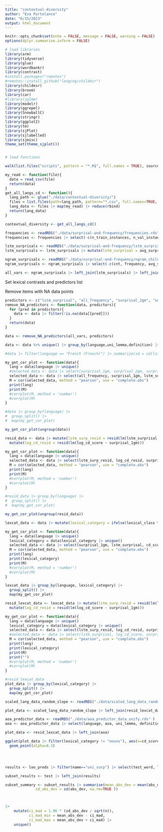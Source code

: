```yaml
---
title: "contextual-diversity"
author: "Eva Portelance"
date: "6/15/2023"
output: html_document
---
```


```r
knitr::opts_chunk$set(echo = FALSE, message = FALSE, warning = FALSE)
options(dplyr.summarise.inform = FALSE)

# load libraries
library(arm)
library(tidyverse)
library(glue)
library(wordbankr)
library(contrast)
#install.packages("remotes")
#remotes::install_github("langcog/childesr")
library(childesr)
library(broom)
library(car)
#library(jglmm)
library(modelr)
library(ggrepel)
library(SnowballC)
library(stringr)
library(ggplot2)
library(tm)
library(sjPlot)
library(sjlabelled)
library(sjmisc)
theme_set(theme_sjplot())


# load functions

walk(list.files("scripts", pattern = "*.R$", full.names = TRUE), source)
```

```r
my_read <- function(file){
  data = read_csv(file)
  return(data)
}
get_all_langs_cd <- function(){
  lang_path <- glue("./data/contextual-diversity/")
  files = list.files(path=lang_path, pattern="*.csv", full.names=TRUE, recursive=FALSE)
  lang_data <- files |> map(my_read) |> reduce(rbind)
  return(lang_data)
}

contextual_diversity <- get_all_langs_cd()
```

```r
frequencies <- readRDS("./data/surprisal-and-frequency/frequencies.rds")
frequencies <- frequencies |> select(-c(n_train_instances, n_val_instances, n_total, train_frequency))

lstm_surprisals <- readRDS("./data/surprisal-and-frequency/lstm_surprisals.rds")
lstm_surprisals <- lstm_surprisals |> mutate(lstm_surprisal = avg_surprisal) |> select(-c(n_instances, avg_surprisal)) |> unique()

ngram_surprisals <- readRDS("./data/surprisal-and-frequency/ngram_childes_surprisal.rds")
ngram_surprisals <- ngram_surprisals |> select(-c(cnt, frequency, avg_surprisal))

```

```r
all_vars <- ngram_surprisals |> left_join(lstm_surprisals) |> left_join(frequencies) |> left_join(contextual_diversity)
```

Set lexical contrasts and predictors list

Remove items with NA data points

```r

predictors <- c("lstm_surprisal", "all_frequency", "surprisal_2gm", "surprisal_3gm", "surprisal_4gm", "cd_score")
remove_NA_predictors <- function(data, predictors){
  for (pred in predictors){
    data <- data |> filter(!is.na(data[[pred]]))
  }
  return(data)
}

data <- remove_NA_predictors(all_vars, predictors)

data <- data %>% unique() |> group_by(language,uni_lemma,definition) |> mutate(surprisal_1gm = - log(all_frequency)) |> mutate_at(vars(starts_with("surprisal"),lstm_surprisal), ~sum(.*all_frequency)/sum(all_frequency)) |> mutate(all_frequency=sum(all_frequency)) |> mutate(log_cd_score=log(cd_score)) |> select(language, uni_lemma, category, definition, lexical_class, lstm_surprisal, surprisal_2gm, surprisal_3gm, surprisal_4gm, surprisal_1gm, cd_score, log_cd_score, all_frequency) |> unique() |> ungroup() |> group_by(language) |> mutate_at(vars(c("lstm_surprisal", "surprisal_1gm", "surprisal_2gm", "surprisal_3gm", "surprisal_4gm", "cd_score", "log_cd_score", "all_frequency")), ~as.numeric(base::scale(.)))

#data |> filter(language == "French (French)") |> summarize(sd = sd(lstm_surprisal), mean = mean(lstm_surprisal))
```

```r
my_get_cor_plot <- function(data){
  lang = data$language |> unique()
  #selected_data <- data |> select(surprisal_1gm, surprisal_2gm, surprisal_3gm, surprisal_4gm, lstm_surprisal, cd_score, log_cd_score)
  selected_data <- data |> select(all_frequency, surprisal_1gm, lstm_surprisal, cd_score, log_cd_score)
  M = cor(selected_data, method = "pearson", use = "complete.obs")
  print(lang)
  print(M)
  #corrplot(M, method = 'number')
  #corrplot(M)
}

#data |> group_by(language) |> 
#  group_split() |>
#  map(my_get_cor_plot)

my_get_cor_plot(ungroup(data))
```


```r
resid_data <- data |> mutate(lstm_surp_resid = resid(lm(lstm_surprisal ~ surprisal_1gm))) |>
  mutate(log_cd_resid = resid(lm(log_cd_score ~ surprisal_1gm)))

my_get_cor_plot <- function(data){
  lang = data$language |> unique()
  selected_data <- data |> select(lstm_surp_resid, log_cd_resid, surprisal_1gm)
  M = cor(selected_data, method = "pearson", use = "complete.obs")
  print(lang)
  print(M)
  #corrplot(M, method = 'number')
  #corrplot(M)
}

#resid_data |> group_by(language) |> 
#  group_split() |>
#  map(my_get_cor_plot)

my_get_cor_plot(ungroup(resid_data))

```

```r
lexcat_data <- data |> mutate(lexical_category = ifelse(lexical_class %in% c('verbs', 'adjectives'), 'predicates', lexical_class))

my_get_cor_plot <- function(data){
  lang = data$language |> unique()
  lexical_category = data$lexical_category |> unique()
  selected_data <- data |> select(surprisal_1gm, lstm_surprisal, cd_score, log_cd_score)
  M = cor(selected_data, method = "pearson", use = "complete.obs")
  print(lang)
  print(lexical_category)
  print(M)
  #corrplot(M, method = 'number')
  #corrplot(M)
}

lexcat_data |> group_by(language, lexical_category) |> 
  group_split() |>
  map(my_get_cor_plot)
```

```r
resid_lexcat_data <- lexcat_data |> mutate(lstm_surp_resid = resid(lm(lstm_surprisal ~ surprisal_1gm))) |>
  mutate(log_cd_resid = resid(lm(log_cd_score ~ surprisal_1gm)))

my_get_cor_plot <- function(data){
  lang = data$language |> unique()
  lexical_category = data$lexical_category |> unique()
  selected_data <- data |> select(lstm_surp_resid, log_cd_resid, surprisal_1gm)
  #selected_data <- data |> select(lstm_surprisal, log_cd_score, surprisal_1gm)
  M = cor(selected_data, method = "pearson", use = "complete.obs")
  print(lang)
  print(lexical_category)
  print(M)
  print("")
  #corrplot(M, method = 'number')
  #corrplot(M)
}

#resid_lexcat_data
plot_data |> group_by(lexical_category) |> 
  group_split() |>
  map(my_get_cor_plot)

```

```r

scaled_lang_data_random_slope <- readRDS("./data/scaled_lang_data_random_slope.rds" ) |> select(language, aoa, uni_lemma, definition)

plot_data <- scaled_lang_data_random_slope |> left_join(resid_lexcat_data)

aoa_predictor_data <- readRDS("./data/aoa_predictor_data_unify.rds" ) 
aoa <- aoa_predictor_data |> select(language, aoa, uni_lemma, definition)

plot_data <- resid_lexcat_data |> left_join(aoa)

ggplot(plot_data |> filter(lexical_category != "nouns"), aes(x=cd_score, y=aoa)) +
  geom_point(alpha=0.3)




results <- loo_preds |> filter(name=="uni_surp") |> select(test_word, lexical_category, aoa, aoa_pred, abs_dev) |> mutate(uni_lemma= test_word)

subset_results <- test |> left_join(results)

subset_summary <- subset_results |> summarise(mean_abs_dev = mean(abs_dev, na.rm=TRUE),
              sd_abs_dev = sd(abs_dev, na.rm=TRUE )) 



|>
    mutate(ci_mad = 1.96 * (sd_abs_dev / sqrt(n)),
           ci_mad_min = mean_abs_dev - ci_mad,
           ci_mad_max = mean_abs_dev + ci_mad) |>
    unique()

```